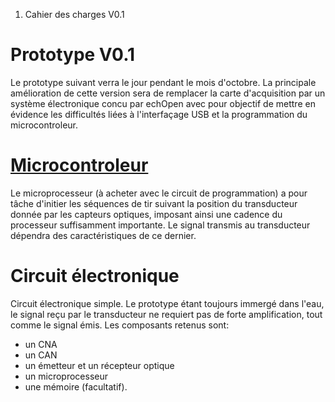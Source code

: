# Cahier des charges V0.1

=Prototype V0.1=

Le prototype suivant verra le jour pendant le mois d'octobre. La principale amélioration de cette version sera de remplacer la carte d'acquisition par un système électronique concu par echOpen avec pour objectif de mettre en évidence les difficultés liées à l'interfaçage USB et la programmation du microcontroleur.

=[[Microcontroleur]]=

Le microprocesseur (à acheter avec le circuit de programmation) a pour tâche d'initier les séquences de tir suivant la position du transducteur donnée par les capteurs optiques, imposant ainsi une cadence du processeur suffisamment importante. Le signal transmis au transducteur dépendra des caractéristiques de ce dernier.

=Circuit électronique=

Circuit électronique simple. Le prototype étant toujours immergé dans l'eau, le signal reçu par le transducteur ne requiert pas de forte amplification, tout comme le signal émis. Les composants retenus sont:
* un CNA
* un CAN
* un émetteur et un récepteur optique
* un microprocesseur 
* une mémoire (facultatif).